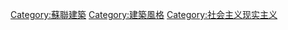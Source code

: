 {{catmore}}

{{DEFAULTSORT:Stalin}}
[[Category:蘇聯建築|Category:蘇聯建築]]
[[Category:建築風格|Category:建築風格]]
[[Category:社会主义现实主义|Category:社会主义现实主义]]